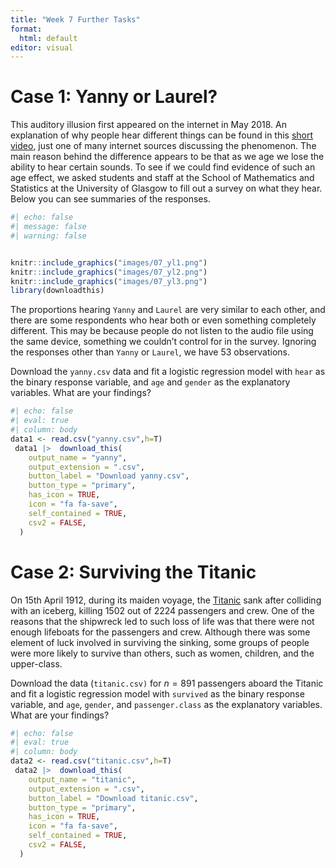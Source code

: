 ```yaml
---
title: "Week 7 Further Tasks"
format: 
  html: default
editor: visual
---
```


# Case 1: Yanny or Laurel?

This auditory illusion first appeared on the internet in May 2018. An explanation of why people hear different things can be found in this [short video](https://www.youtube.com/watch?v=yDiXQl7grPQ), just one of many internet sources discussing the phenomenon. The main reason behind the difference appears to be that as we age we lose the ability to hear certain sounds. To see if we could find evidence of such an age effect, we asked students and staff at the School of Mathematics and Statistics at the University of Glasgow to fill out a survey on what they hear. Below you can see summaries of the responses.

```r
#| echo: false
#| message: false
#| warning: false


knitr::include_graphics("images/07_yl1.png")
knitr::include_graphics("images/07_yl2.png")
knitr::include_graphics("images/07_yl3.png")
library(downloadthis)
```

The proportions hearing `Yanny` and `Laurel` are very similar to each other, and there are some respondents who hear both or even something completely different. This may be because people do not listen to the audio file using the same device, something we couldn't control for in the survey. Ignoring the responses other than `Yanny` or `Laurel`, we have 53 observations.

Download the `yanny.csv` data and fit a logistic regression model with `hear` as the binary response variable, and `age` and `gender` as the explanatory variables. What are your findings?

```r
#| echo: false
#| eval: true
#| column: body
data1 <- read.csv("yanny.csv",h=T)
 data1 |>  download_this(
    output_name = "yanny",
    output_extension = ".csv",
    button_label = "Download yanny.csv",
    button_type = "primary",
    has_icon = TRUE,
    icon = "fa fa-save",
    self_contained = TRUE,
    csv2 = FALSE,
  )
```

# Case 2: Surviving the Titanic

On 15th April 1912, during its maiden voyage, the [Titanic](https://en.wikipedia.org/wiki/RMS_Titanic) sank after colliding with an iceberg, killing 1502 out of 2224 passengers and crew. One of the reasons that the shipwreck led to such loss of life was that there were not enough lifeboats for the passengers and crew. Although there was some element of luck involved in surviving the sinking, some groups of people were more likely to survive than others, such as women, children, and the upper-class.

Download the data (`titanic.csv)` for $n = 891$ passengers aboard the Titanic and fit a logistic regression model with `survived` as the binary response variable, and `age`, `gender`, and `passenger.class` as the explanatory variables. What are your findings?

```r
#| echo: false
#| eval: true
#| column: body
data2 <- read.csv("titanic.csv",h=T)
 data2 |>  download_this(
    output_name = "titanic",
    output_extension = ".csv",
    button_label = "Download titanic.csv",
    button_type = "primary",
    has_icon = TRUE,
    icon = "fa fa-save",
    self_contained = TRUE,
    csv2 = FALSE,
  )
```

